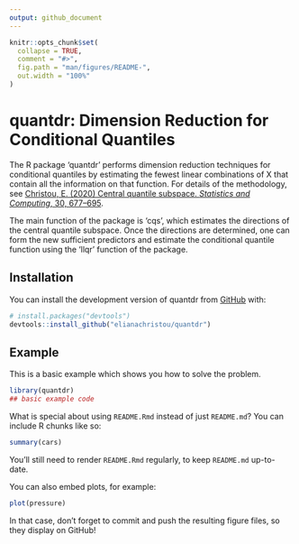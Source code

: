 ```yaml
---
output: github_document
---
```


<!-- README.md is generated from README.Rmd. Please edit that file -->

```r
knitr::opts_chunk$set(
  collapse = TRUE,
  comment = "#>",
  fig.path = "man/figures/README-",
  out.width = "100%"
)
```

# quantdr: Dimension Reduction for Conditional Quantiles

<!-- badges: start -->
<!-- badges: end -->

The R package 'quantdr' performs dimension reduction techniques for conditional quantiles by estimating the fewest linear combinations of X that contain all the information on that function.  For details of the methodology, see [Christou, E. (2020) Central quantile subspace. *Statistics and Computing*, 30, 677–695](https://link.springer.com/article/10.1007/s11222-019-09915-8).

The main function of the package is 'cqs', which estimates the directions of the central quantile subspace.  Once the directions are determined, one can form the new sufficient predictors and estimate the conditional quantile function using the 'llqr' function of the package.  

## Installation

<!--  You can install the released version of quantdr from [CRAN](https://CRAN.R-project.org) with: -->

<!-- ``` r -->
<!-- install.packages("quantdr") -->
<!-- ``` -->

<!-- And the development version from [GitHub](https://github.com/) with: -->

You can install the development version of quantdr from [GitHub](https://github.com/) with: 

``` r
# install.packages("devtools")
devtools::install_github("elianachristou/quantdr")
```
## Example

This is a basic example which shows you how to solve the problem. 

```r
library(quantdr)
## basic example code
```

What is special about using `README.Rmd` instead of just `README.md`? You can include R chunks like so:

```r
summary(cars)
```

You'll still need to render `README.Rmd` regularly, to keep `README.md` up-to-date.

You can also embed plots, for example:

```r
plot(pressure)
```

In that case, don't forget to commit and push the resulting figure files, so they display on GitHub!
